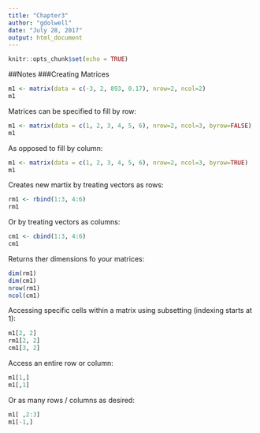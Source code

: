 ```yaml
---
title: "Chapter3"
author: "gdolwell"
date: "July 28, 2017"
output: html_document
---
```


```r
knitr::opts_chunk$set(echo = TRUE)
```


##Notes
###Creating Matrices

```r
m1 <- matrix(data = c(-3, 2, 893, 0.17), nrow=2, ncol=2)
m1
```
  
Matrices can be specified to fill by row:
```r
m1 <- matrix(data = c(1, 2, 3, 4, 5, 6), nrow=2, ncol=3, byrow=FALSE)
m1
```  
As opposed to fill by column:
```r
m1 <- matrix(data = c(1, 2, 3, 4, 5, 6), nrow=2, ncol=3, byrow=TRUE)
m1
```  
Creates new martix by treating vectors as rows:
```r
rm1 <- rbind(1:3, 4:6)
rm1
```  
Or by treating vectors as columns:
```r
cm1 <- cbind(1:3, 4:6)
cm1
```  
Returns ther dimensions fo your matrices:
```r
dim(rm1)
dim(cm1)
nrow(rm1)
ncol(cm1)
```  
Accessing specific cells within a matrix using subsetting (indexing starts at 1):
```r
m1[2, 2]
rm1[2, 2]
cm1[3, 2]
```  
Access an entire row or column:
```r
m1[1,]
m1[,1]
```  
Or as many rows / columns as desired:
```r
m1[ ,2:3]
m1[-1,]
```  

